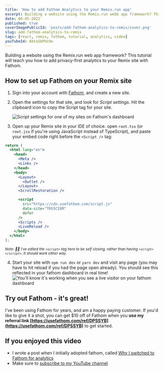 ```yaml
---
title: 'How to add Fathom Analytics to your Remix.run app'
excerpt: Building a website using the Remix.run webb app framework? This tutorial will teach you how to add privacy-first analytics to your Remix site with Fathom.
date: 06-05-2022
published: true
coverImagePublicId: 'posts/add-fathom-analytics-to-remix/cover.png'
slug: add-fathom-analytics-to-remix
tags: [react, remix, fathom, tutorial, analytics, video]
youTubeId: AbtoSbPUx9o
---
```


Building a website using the Remix.run web app framework? This tutorial will teach you how to add privacy-first analytics to your Remix site with Fathom.

## How to set up Fathom on your Remix site

1. Sign into your account with [Fathom](https://usefathom.com/login), and create a new site.
2. Open the settings for that site, and look for _Script settings_. Hit the clipboard icon to copy the Script tag for your site.

   <Image
     publicId="posts/add-fathom-analytics-to-remix/script-settings"
     alt="Script settings for one of my sites on Fathom's dashboard"
     caption="You site's embed code will be on the script settings page. Hit the clipboard button to copy the code"
   />

3. Open up your Remix site in your IDE of choice. open `root.tsx` (or `root.jsx` if you're using JavaScript instead of TypeScript), and paste your embed code right before the `<Script />` tag:

```jsx
return (
  <html lang="en">
    <head>
      <Meta />
      <Links />
    </head>
    <body>
      <Layout>
        <Outlet />
      </Layout>
      <ScrollRestoration />

      <script
        src="https://cdn.usefathom.com/script.js"
        data-site="TRSSCIOR"
        defer
      />
      <Scripts />
      <LiveReload />
    </body>
  </html>
);
```

<small>

_Note: ☝🏽 I've edited the `<script>` tag here to be self closing, rather than having `<script></script>`. It should work either way._

</small>

4. Start your site with `npm run dev` or `yarn dev` and visit any page (you may have to hit reload if you had the page open already). You should see this reflected in your fathom dashboard in real time!
   <Image
     publicId="posts/add-fathom-analytics-to-remix/tracking-results"
     alt="You'll know it's working when you see a live visitor on your fathom dashboard"
     caption="You'll know it's working when you see a live visitor on your fathom dashboard"
   />

## Try out Fathom - it's great!

I've been using Fathom for years, and am a happy paying customer. If you'd like to give it a shot, you can get $10 off of Fathom when you **use my referral link [https://usefathom.com/ref/DPSSYB](https://usefathom.com/ref/DPSSYB)** to get started.

## If you enjoyed this video

- I wrote a post when I initially adopted fathom, called [Why I switched to Fathom for analytics](https://mikebifulco.com/posts/why-fathom-analytics)
- Make sure to [subscribe to my YouTube channel](https://www.youtube.com/channel/mikebifulco)
